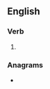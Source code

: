 ==English==

===Verb===
{{head|en|verb form}}

# {{en-past of|mussitate}}

===Anagrams===
* {{anagrams|en|a=adeimssttu|dismutates}}